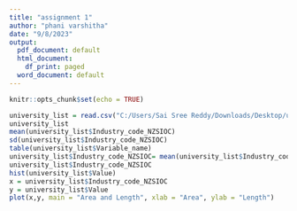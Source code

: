 ---
title: "assignment 1"
author: "phani varshitha"
date: "9/8/2023"
output:
  pdf_document: default
  html_document:
    df_print: paged
  word_document: default
---

```{r setup, include=FALSE}
knitr::opts_chunk$set(echo = TRUE)
```

```{r}
university_list = read.csv("C:/Users/Sai Sree Reddy/Downloads/Desktop/universitylist.csv")
university_list
mean(university_list$Industry_code_NZSIOC)
sd(university_list$Industry_code_NZSIOC)
table(university_list$Variable_name)
university_list$Industry_code_NZSIOC= mean(university_list$Industry_code_NZSIOC)- sd(university_list$Industry_code_NZSIOC)
university_list$Industry_code_NZSIOC
hist(university_list$Value)
x = university_list$Industry_code_NZSIOC
y = university_list$Value
plot(x,y, main = "Area and Length", xlab = "Area", ylab = "Length")

```